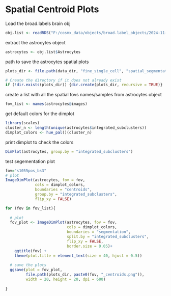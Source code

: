 # Spatial Centroid Plots

Load the broad.labels brain obj
```r
obj.list <- readRDS("F:/cosmx_data/objects/broad.label_objects/2024-11-06-broad_v1.3_integrated.RDS")
```

extract the astrocytes object 
```r
astrocytes <- obj.list$Astrocytes
```

path to save the astrocytes spatial plots
```r
plots_dir <- file.path(data_dir, "fine_single_cell", "spatial_segmentation_plots", "Astrocytes_final")

# Create the directory if it does not already exist
if (!dir.exists(plots_dir)) {dir.create(plots_dir, recursive = TRUE)}
```

create a list with all the spatial fovs names/samples from astrocytes object
```r
fov_list <- names(astrocytes@images)
```

get default colors for the dimplot
```r
library(scales)
cluster_n <- length(unique(astrocytes$integrated_subclusters))
dimplot_colors <- hue_pal()(cluster_n)
```

print dimplot to check the colors
```r
DimPlot(astrocytes, group.by = "integrated_subclusters")
```

test segementation plot
```r
fov="s1055pos_bs3"
# plot 
ImageDimPlot(astrocytes, fov = fov,
             cols = dimplot_colors,
             boundaries = "centroids",
             group.by = "integrated_subclusters",
             flip_xy = FALSE)

```


```r
for (fov in fov_list){
  
  # plot 
  fov_plot <- ImageDimPlot(astrocytes, fov = fov, 
                           cols = dimplot_colors,
                           boundaries = "segmentation",
                           split.by = "integrated_subclusters",
                           flip_xy = FALSE, 
                           border.size = 0.05)+
    ggtitle(fov) +
    theme(plot.title = element_text(size = 40, hjust = 0.5))
  
  # save the plots
  ggsave(plot = fov_plot,
         file.path(plots_dir, paste0(fov, "_centroids.png")),
         width = 20, height = 20, dpi = 600)
  
}
```
